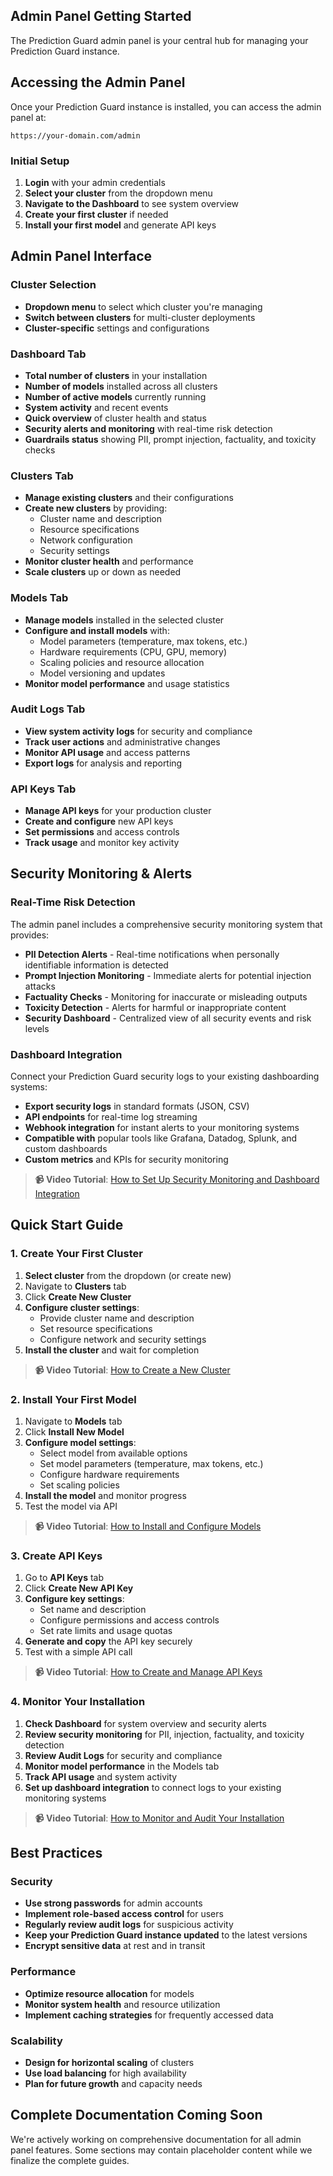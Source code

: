 ## Admin Panel Getting Started

The Prediction Guard admin panel is your central hub for managing your Prediction Guard instance.

## Accessing the Admin Panel

Once your Prediction Guard instance is installed, you can access the admin panel at:

```
https://your-domain.com/admin
```

### Initial Setup

1. **Login** with your admin credentials
2. **Select your cluster** from the dropdown menu
3. **Navigate to the Dashboard** to see system overview
4. **Create your first cluster** if needed
5. **Install your first model** and generate API keys

## Admin Panel Interface

### Cluster Selection
- **Dropdown menu** to select which cluster you're managing
- **Switch between clusters** for multi-cluster deployments
- **Cluster-specific** settings and configurations

### Dashboard Tab
- **Total number of clusters** in your installation
- **Number of models** installed across all clusters
- **Number of active models** currently running
- **System activity** and recent events
- **Quick overview** of cluster health and status
- **Security alerts and monitoring** with real-time risk detection
- **Guardrails status** showing PII, prompt injection, factuality, and toxicity checks

### Clusters Tab
- **Manage existing clusters** and their configurations
- **Create new clusters** by providing:
  - Cluster name and description
  - Resource specifications
  - Network configuration
  - Security settings
- **Monitor cluster health** and performance
- **Scale clusters** up or down as needed

### Models Tab
- **Manage models** installed in the selected cluster
- **Configure and install models** with:
  - Model parameters (temperature, max tokens, etc.)
  - Hardware requirements (CPU, GPU, memory)
  - Scaling policies and resource allocation
  - Model versioning and updates
- **Monitor model performance** and usage statistics

### Audit Logs Tab
- **View system activity logs** for security and compliance
- **Track user actions** and administrative changes
- **Monitor API usage** and access patterns
- **Export logs** for analysis and reporting

### API Keys Tab
- **Manage API keys** for your production cluster
- **Create and configure** new API keys
- **Set permissions** and access controls
- **Track usage** and monitor key activity

## Security Monitoring & Alerts

### Real-Time Risk Detection
The admin panel includes a comprehensive security monitoring system that provides:

- **PII Detection Alerts** - Real-time notifications when personally identifiable information is detected
- **Prompt Injection Monitoring** - Immediate alerts for potential injection attacks
- **Factuality Checks** - Monitoring for inaccurate or misleading outputs
- **Toxicity Detection** - Alerts for harmful or inappropriate content
- **Security Dashboard** - Centralized view of all security events and risk levels

### Dashboard Integration
Connect your Prediction Guard security logs to your existing dashboarding systems:

- **Export security logs** in standard formats (JSON, CSV)
- **API endpoints** for real-time log streaming
- **Webhook integration** for instant alerts to your monitoring systems
- **Compatible with** popular tools like Grafana, Datadog, Splunk, and custom dashboards
- **Custom metrics** and KPIs for security monitoring

> **📹 Video Tutorial**: [How to Set Up Security Monitoring and Dashboard Integration](placeholder-video-link)

## Quick Start Guide

### 1. Create Your First Cluster

1. **Select cluster** from the dropdown (or create new)
2. Navigate to **Clusters** tab
3. Click **Create New Cluster**
4. **Configure cluster settings**:
   - Provide cluster name and description
   - Set resource specifications
   - Configure network and security settings
5. **Install the cluster** and wait for completion

> **📹 Video Tutorial**: [How to Create a New Cluster](placeholder-video-link)

### 2. Install Your First Model

1. Navigate to **Models** tab
2. Click **Install New Model**
3. **Configure model settings**:
   - Select model from available options
   - Set model parameters (temperature, max tokens, etc.)
   - Configure hardware requirements
   - Set scaling policies
4. **Install the model** and monitor progress
5. Test the model via API

> **📹 Video Tutorial**: [How to Install and Configure Models](placeholder-video-link)

### 3. Create API Keys

1. Go to **API Keys** tab
2. Click **Create New API Key**
3. **Configure key settings**:
   - Set name and description
   - Configure permissions and access controls
   - Set rate limits and usage quotas
4. **Generate and copy** the API key securely
5. Test with a simple API call

> **📹 Video Tutorial**: [How to Create and Manage API Keys](placeholder-video-link)

### 4. Monitor Your Installation

1. **Check Dashboard** for system overview and security alerts
2. **Review security monitoring** for PII, injection, factuality, and toxicity detection
3. **Review Audit Logs** for security and compliance
4. **Monitor model performance** in the Models tab
5. **Track API usage** and system activity
6. **Set up dashboard integration** to connect logs to your existing monitoring systems

> **📹 Video Tutorial**: [How to Monitor and Audit Your Installation](placeholder-video-link)

## Best Practices

### Security
- **Use strong passwords** for admin accounts
- **Implement role-based access control** for users
- **Regularly review audit logs** for suspicious activity
- **Keep your Prediction Guard instance updated** to the latest versions
- **Encrypt sensitive data** at rest and in transit

### Performance
- **Optimize resource allocation** for models
- **Monitor system health** and resource utilization
- **Implement caching strategies** for frequently accessed data

### Scalability
- **Design for horizontal scaling** of clusters
- **Use load balancing** for high availability
- **Plan for future growth** and capacity needs

## Complete Documentation Coming Soon

We're actively working on comprehensive documentation for all admin panel features. Some sections may contain placeholder content while we finalize the complete guides.
